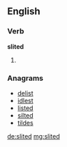==English==

===Verb===
'''slited'''

# {{en-past of|slite}}

===Anagrams===
* [[delist#English|delist]]
* [[idlest#English|idlest]]
* [[listed#English|listed]]
* [[silted#English|silted]]
* [[tildes#English|tildes]]

[[de:slited]]
[[mg:slited]]